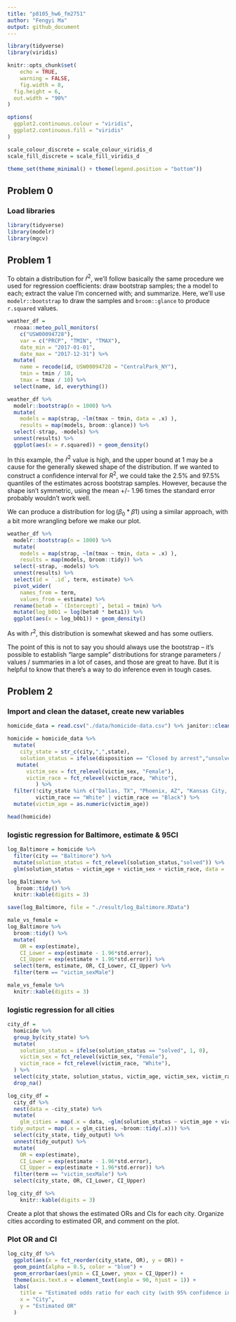 ```yaml
---
title: "p8105_hw6_fm2751"
author: "Fengyi Ma"
output: github_document
---
```


```r
library(tidyverse)
library(viridis)

knitr::opts_chunk$set(
	echo = TRUE,
	warning = FALSE,
	fig.width = 8, 
  fig.height = 6,
  out.width = "90%"
)

options(
  ggplot2.continuous.colour = "viridis",
  ggplot2.continuous.fill = "viridis"
)

scale_colour_discrete = scale_colour_viridis_d
scale_fill_discrete = scale_fill_viridis_d

theme_set(theme_minimal() + theme(legend.position = "bottom"))
```

## Problem 0

### Load libraries

```r
library(tidyverse)
library(modelr)
library(mgcv)
```

## Problem 1

To obtain a distribution for $\hat{r}^2$, we'll follow basically the same procedure we used for regression coefficients: draw bootstrap samples; the a model to each; extract the value I'm concerned with; and summarize. Here, we'll use `modelr::bootstrap` to draw the samples and `broom::glance` to produce `r.squared` values. 

```r
weather_df = 
  rnoaa::meteo_pull_monitors(
    c("USW00094728"),
    var = c("PRCP", "TMIN", "TMAX"), 
    date_min = "2017-01-01",
    date_max = "2017-12-31") %>%
  mutate(
    name = recode(id, USW00094728 = "CentralPark_NY"),
    tmin = tmin / 10,
    tmax = tmax / 10) %>%
  select(name, id, everything())
```


```r
weather_df %>% 
  modelr::bootstrap(n = 1000) %>% 
  mutate(
    models = map(strap, ~lm(tmax ~ tmin, data = .x) ),
    results = map(models, broom::glance)) %>% 
  select(-strap, -models) %>% 
  unnest(results) %>% 
  ggplot(aes(x = r.squared)) + geom_density()
```

In this example, the $\hat{r}^2$ value is high, and the upper bound at 1 may be a cause for the generally skewed shape of the distribution. If we wanted to construct a confidence interval for $R^2$, we could take the 2.5% and 97.5% quantiles of the estimates across bootstrap samples. However, because the shape isn't symmetric, using the mean +/- 1.96 times the standard error probably wouldn't work well.

We can produce a distribution for $\log(\beta_0 * \beta1)$ using a similar approach, with a bit more wrangling before we make our plot.

```r
weather_df %>% 
  modelr::bootstrap(n = 1000) %>% 
  mutate(
    models = map(strap, ~lm(tmax ~ tmin, data = .x) ),
    results = map(models, broom::tidy)) %>% 
  select(-strap, -models) %>% 
  unnest(results) %>% 
  select(id = `.id`, term, estimate) %>% 
  pivot_wider(
    names_from = term, 
    values_from = estimate) %>% 
  rename(beta0 = `(Intercept)`, beta1 = tmin) %>% 
  mutate(log_b0b1 = log(beta0 * beta1)) %>% 
  ggplot(aes(x = log_b0b1)) + geom_density()
```

As with $r^2$, this distribution is somewhat skewed and has some outliers. 

The point of this is not to say you should always use the bootstrap -- it's possible to establish "large sample" distributions for strange parameters / values / summaries in a lot of cases, and those are great to have. But it is helpful to know that there's a way to do inference even in tough cases. 


## Problem 2

### Import and clean the dataset, create new variables
```r
homicide_data = read.csv("./data/homicide-data.csv") %>% janitor::clean_names() 

homicide = homicide_data %>% 
  mutate(
    city_state = str_c(city,",",state),
    solution_status = ifelse(disposition == "Closed by arrest","unsolved","solved")) %>% 
   mutate(
      victim_sex = fct_relevel(victim_sex, "Female"),
      victim_race = fct_relevel(victim_race, "White"),
         ) %>% 
  filter(!city_state %in% c("Dallas, TX", "Phoenix, AZ", "Kansas City, MO", "Tulsa,AL"),
         victim_race == "White" | victim_race == "Black") %>%
  mutate(victim_age = as.numeric(victim_age))

head(homicide)
```

### logistic regression for Baltimore, estimate & 95CI
```r
log_Baltimore = homicide %>% 
  filter(city == "Baltimore") %>% 
  mutate(solution_status = fct_relevel(solution_status,"solved")) %>% 
  glm(solution_status ~ victim_age + victim_sex + victim_race, data = ., family = binomial())

log_Baltimore %>% 
   broom::tidy() %>% 
  knitr::kable(digits = 3)

save(log_Baltimore, file = "./result/log_Baltimore.RData")

male_vs_female =
log_Baltimore %>% 
  broom::tidy() %>% 
  mutate(
    OR = exp(estimate),
    CI_Lower = exp(estimate - 1.96*std.error),
    CI_Upper = exp(estimate + 1.96*std.error)) %>%
  select(term, estimate, OR, CI_Lower, CI_Upper) %>%
  filter(term == "victim_sexMale")

male_vs_female %>% 
  knitr::kable(digits = 3)
```

### logistic regression for all cities
```r
city_df = 
  homicide %>% 
  group_by(city_state) %>% 
  mutate(
    solution_status = ifelse(solution_status == "solved", 1, 0),
    victim_sex = fct_relevel(victim_sex, "Female"),
    victim_race = fct_relevel(victim_race, "White"),
  ) %>% 
  select(city_state, solution_status, victim_age, victim_sex, victim_race) %>% 
  drop_na()

log_city_df =
  city_df %>%
  nest(data = -city_state) %>% 
  mutate(
    glm_cities = map(.x = data, ~glm(solution_status ~ victim_age + victim_sex + victim_race, data = .x, family = binomial())),
 tidy_output = map(.x = glm_cities, ~broom::tidy(.x))) %>% 
  select(city_state, tidy_output) %>% 
  unnest(tidy_output) %>% 
  mutate(
    OR = exp(estimate),
    CI_Lower = exp(estimate - 1.96*std.error),
    CI_Upper = exp(estimate + 1.96*std.error)) %>%
  filter(term == "victim_sexMale") %>% 
  select(city_state, OR, CI_Lower, CI_Upper)

log_city_df %>% 
    knitr::kable(digits = 3)
```

Create a plot that shows the estimated ORs and CIs for each city. Organize cities according to estimated OR, and comment on the plot.

### Plot OR and CI
```r
log_city_df %>% 
  ggplot(aes(x = fct_reorder(city_state, OR), y = OR)) +
  geom_point(alpha = 0.5, color = "blue") +
  geom_errorbar(aes(ymin = CI_Lower, ymax = CI_Upper)) +
  theme(axis.text.x = element_text(angle = 90, hjust = 1)) +
  labs(
    title = "Estimated odds ratio for each city (with 95% confidence interval)",
    x = "City",
    y = "Estimated OR"
  )
```


